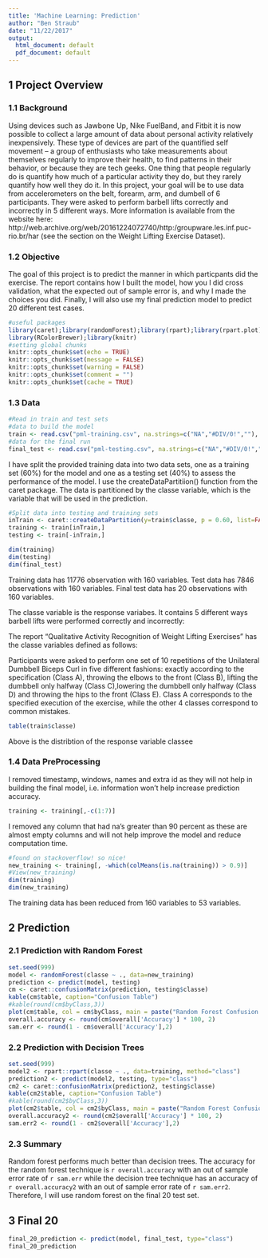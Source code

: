 ```yaml
---
title: 'Machine Learning: Prediction'
author: "Ben Straub"
date: "11/22/2017"
output:
  html_document: default
  pdf_document: default
---
```


## 1 Project Overview
### 1.1 Background

Using devices such as Jawbone Up, Nike FuelBand, and Fitbit it is now possible to collect a large amount of data about personal activity relatively inexpensively. These type of devices are part of the quantified self movement – a group of enthusiasts who take measurements about themselves regularly to improve their health, to find patterns in their behavior, or because they are tech geeks. One thing that people regularly do is quantify how much of a particular activity they do, but they rarely quantify how well they do it. In this project, your goal will be to use data from accelerometers on the belt, forearm, arm, and dumbell of 6 participants. They were asked to perform barbell lifts correctly and incorrectly in 5 different ways. More information is available from the website here: http://web.archive.org/web/20161224072740/http:/groupware.les.inf.puc-rio.br/har (see the section on the Weight Lifting Exercise Dataset).

### 1.2 Objective

The goal of this project is to predict the manner in which particpants did the exercise. The report contains how I built the model, how you I did cross validation, what the expected out of sample error is, and why I made the choices you did. Finally, I will also use my final prediction model to predict 20 different test cases.

```r
#useful packages
library(caret);library(randomForest);library(rpart);library(rpart.plot);
library(RColorBrewer);library(knitr)
#setting global chunks
knitr::opts_chunk$set(echo = TRUE)
knitr::opts_chunk$set(message = FALSE)
knitr::opts_chunk$set(warning = FALSE)
knitr::opts_chunk$set(comment = "")
knitr::opts_chunk$set(cache = TRUE)
```

### 1.3 Data
```r
#Read in train and test sets
#data to build the model
train <- read.csv("pml-training.csv", na.strings=c("NA","#DIV/0!",""), header=TRUE)
#data for the final run
final_test <- read.csv("pml-testing.csv", na.strings=c("NA","#DIV/0!",""), header=TRUE)
```

I have split the provided training data into two data sets, one as a training set (60%) for the model and one as a testing set (40%) to assess the performance of the model. I use the createDataPartitiion() function from the caret package.  The data is partitioned by the  classe variable, which is the variable that will be used in the prediction. 

```r
#Split data into testing and training sets
inTrain <- caret::createDataPartition(y=train$classe, p = 0.60, list=FALSE)
training <- train[inTrain,]
testing <- train[-inTrain,]

dim(training)
dim(testing)
dim(final_test)
```

Training data has 11776 observation with 160 variables.  Test data has 7846 observations with 160 variables.  Final test data has 20 observations with 160 variables.

The classe variable is the response variabes.  It contains 5 different ways barbell lifts were performed correctly and incorrectly:

The report "Qualitative Activity Recognition of Weight Lifting Exercises" has the classe variables defined as follows:

Participants were asked to perform one set of 10 repetitions of the Unilateral Dumbbell Biceps Curl in five different fashions: exactly according to the specification (Class A), throwing the elbows to the front (Class B), lifting the dumbbell only halfway (Class C),lowering the dumbbell only halfway (Class D) and throwing the hips to the front (Class E). Class A corresponds to the specified execution of the exercise, while the other 4 classes correspond to common mistakes.

```r
table(train$classe)
```

Above is the distribtion of the response variable classee

### 1.4 Data PreProcessing

I removed timestamp, windows, names and extra id as they will not help in building the final model, i.e. information won't help increase prediction accuracy.

```r
training <- training[,-c(1:7)]
```

I removed any column that had na's greater than 90 percent as these are almost empty columns and will not help improve the model and reduce computation time.

```r
#found on stackoverflow! so nice!
new_training <- training[, -which(colMeans(is.na(training)) > 0.9)]
#View(new_training)
dim(training)
dim(new_training)
```

The training data has been reduced from 160 variables to 53 variables.

## 2 Prediction

### 2.1 Prediction with Random Forest

```r
set.seed(999)
model <- randomForest(classe ~ ., data=new_training)
prediction <- predict(model, testing)
cm <- caret::confusionMatrix(prediction, testing$classe)
kable(cm$table, caption="Confusion Table")
#kable(round(cm$byClass,3))
plot(cm$table, col = cm$byClass, main = paste("Random Forest Confusion Matrix: Accuracy =", round(cm$overall['Accuracy'], 4)))
overall.accuracy <- round(cm$overall['Accuracy'] * 100, 2)
sam.err <- round(1 - cm$overall['Accuracy'],2)
```

### 2.2 Prediction with Decision Trees

```r
set.seed(999)
model2 <- rpart::rpart(classe ~ ., data=training, method="class")
prediction2 <- predict(model2, testing, type="class")
cm2 <- caret::confusionMatrix(prediction2, testing$classe)
kable(cm2$table, caption="Confusion Table")
#kable(round(cm2$byClass,3))
plot(cm2$table, col = cm2$byClass, main = paste("Random Forest Confusion Matrix: Accuracy =", round(cm2$overall['Accuracy'], 4)))
overall.accuracy2 <- round(cm2$overall['Accuracy'] * 100, 2)
sam.err2 <- round(1 - cm2$overall['Accuracy'],2)
```

### 2.3 Summary

Random forest performs much better than decision trees.  The accuracy for the random forest technique is `r overall.accuracy` with an out of sample error rate of `r sam.err` while the decision tree technique has an accuracy of `r overall.accuracy2` with an out of sample error rate of `r sam.err2`.  Therefore, I will use random forest on the final 20 test set.

## 3 Final 20

```r
final_20_prediction <- predict(model, final_test, type="class")
final_20_prediction
```